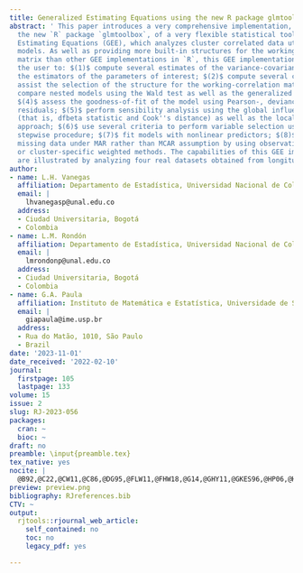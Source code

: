 ```yaml
---
title: Generalized Estimating Equations using the new R package glmtoolbox
abstract: ' This paper introduces a very comprehensive implementation, available in
  the new `R` package `glmtoolbox`, of a very flexible statistical tool known as Generalized
  Estimating Equations (GEE), which analyzes cluster correlated data utilizing marginal
  models. As well as providing more built-in structures for the working correlation
  matrix than other GEE implementations in `R`, this GEE implementation also allows
  the user to: $(1)$ compute several estimates of the variance-covariance matrix of
  the estimators of the parameters of interest; $(2)$ compute several criteria to
  assist the selection of the structure for the working-correlation matrix; $(3)$
  compare nested models using the Wald test as well as the generalized score test;
  $(4)$ assess the goodness-of-fit of the model using Pearson-, deviance- and Mahalanobis-type
  residuals; $(5)$ perform sensibility analysis using the global influence approach
  (that is, dfbeta statistic and Cook''s distance) as well as the local influence
  approach; $(6)$ use several criteria to perform variable selection using a hybrid
  stepwise procedure; $(7)$ fit models with nonlinear predictors; $(8)$ handle dropout-type
  missing data under MAR rather than MCAR assumption by using observation-specific
  or cluster-specific weighted methods. The capabilities of this GEE implementation
  are illustrated by analyzing four real datasets obtained from longitudinal studies. '
author:
- name: L.H. Vanegas
  affiliation: Departamento de Estadística, Universidad Nacional de Colombia
  email: |
    lhvanegasp@unal.edu.co
  address:
  - Ciudad Universitaria, Bogotá
  - Colombia
- name: L.M. Rondón
  affiliation: Departamento de Estadística, Universidad Nacional de Colombia
  email: |
    lmrondonp@unal.edu.co
  address:
  - Ciudad Universitaria, Bogotá
  - Colombia
- name: G.A. Paula
  affiliation: Instituto de Matemática e Estatística, Universidade de São Paulo
  email: |
    giapaula@ime.usp.br
  address:
  - Rua do Matão, 1010, São Paulo
  - Brazil
date: '2023-11-01'
date_received: '2022-02-10'
journal:
  firstpage: 105
  lastpage: 133
volume: 15
issue: 2
slug: RJ-2023-056
packages:
  cran: ~
  bioc: ~
draft: no
preamble: \input{preamble.tex}
tex_native: yes
nocite: |
  @B92,@C22,@CW11,@C86,@DG95,@FLW11,@FHW18,@G14,@GHY11,@GKES96,@HP06,@HCW07,@HW09,@HHY05,@JWHT13,@J08,@L88,@LZ86,@LF08,@LLH90,@D01,@MN89,@MNHR13,@P01,@PA19,@PB00,@PB22,@PQ96,@PLR02,@RRZ95,@RJ90,@W74,@XZF19,@Yan02,@Z10,@ZZ13
preview: preview.png
bibliography: RJreferences.bib
CTV: ~
output:
  rjtools::rjournal_web_article:
    self_contained: no
    toc: no
    legacy_pdf: yes

---
```

```{=latex}
\input{RJ-2023-056-src.tex}
```
